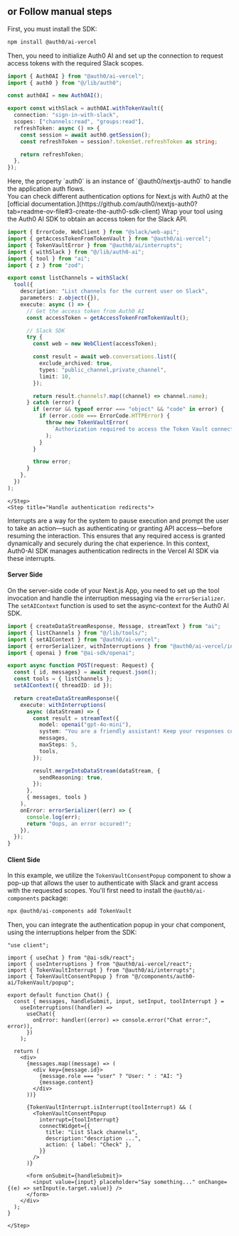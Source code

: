 ## or Follow manual steps

<div id="manual-steps">
  <Steps>
    <Step title="Configure Auth0 AI">
First, you must install the SDK:

```bash wrap lines
npm install @auth0/ai-vercel
```

Then, you need to initialize Auth0 AI and set up the connection to request access tokens with the required Slack scopes.

```typescript ./src/lib/auth0-ai.ts wrap lines
import { Auth0AI } from "@auth0/ai-vercel";
import { auth0 } from "@/lib/auth0";

const auth0AI = new Auth0AI();

export const withSlack = auth0AI.withTokenVault({
  connection: "sign-in-with-slack",
  scopes: ["channels:read", "groups:read"],
  refreshToken: async () => {
    const session = await auth0.getSession();
    const refreshToken = session?.tokenSet.refreshToken as string;

    return refreshToken;
  },
});
```
<Info>
Here, the property `auth0` is an instance of `@auth0/nextjs-auth0` to handle the application auth flows. <br/>
You can check different authentication options for Next.js with Auth0 at the [official documentation.](https://github.com/auth0/nextjs-auth0?tab=readme-ov-file#3-create-the-auth0-sdk-client)
</Info>
    </Step>
    <Step title="Integrate your tool with Slack">
Wrap your tool using the Auth0 AI SDK to obtain an access token for the Slack API.

```typescript ./src/lib/tools/listChannels.ts wrap lines highlight={2-4,8,14,18,30-32}
import { ErrorCode, WebClient } from "@slack/web-api";
import { getAccessTokenFromTokenVault } from "@auth0/ai-vercel";
import { TokenVaultError } from "@auth0/ai/interrupts";
import { withSlack } from "@/lib/auth0-ai";
import { tool } from "ai";
import { z } from "zod";

export const listChannels = withSlack(
  tool({
    description: "List channels for the current user on Slack",
    parameters: z.object({}),
    execute: async () => {
      // Get the access token from Auth0 AI
      const accessToken = getAccessTokenFromTokenVault();

      // Slack SDK
      try {
        const web = new WebClient(accessToken);

        const result = await web.conversations.list({
          exclude_archived: true,
          types: "public_channel,private_channel",
          limit: 10,
        });

        return result.channels?.map((channel) => channel.name);
      } catch (error) {
        if (error && typeof error === "object" && "code" in error) {
          if (error.code === ErrorCode.HTTPError) {
            throw new TokenVaultError(
              `Authorization required to access the Token Vault connection`
            );
          }
        }

        throw error;
      }
    },
  })
);
```
    </Step>
    <Step title="Handle authentication redirects">
Interrupts are a way for the system to pause execution and prompt the user to take an action—such as authenticating or granting API access—before resuming the interaction. This ensures that any required access is granted dynamically and securely during the chat experience. In this context, Auth0-AI SDK manages authentication redirects in the Vercel AI SDK via these interrupts.

#### Server Side

On the server-side code of your Next.js App, you need to set up the tool invocation and handle the interruption messaging via the `errorSerializer`. The `setAIContext` function is used to set the async-context for the Auth0 AI SDK.

```typescript ./src/app/api/chat/route.ts wrap lines highlight={3-4,10,13,27,29}
import { createDataStreamResponse, Message, streamText } from "ai";
import { listChannels } from "@/lib/tools/";
import { setAIContext } from "@auth0/ai-vercel";
import { errorSerializer, withInterruptions } from "@auth0/ai-vercel/interrupts";
import { openai } from "@ai-sdk/openai";

export async function POST(request: Request) {
  const { id, messages} = await request.json();
  const tools = { listChannels };
  setAIContext({ threadID: id });

  return createDataStreamResponse({
    execute: withInterruptions(
      async (dataStream) => {
        const result = streamText({
          model: openai("gpt-4o-mini"),
          system: "You are a friendly assistant! Keep your responses concise and helpful.",
          messages,
          maxSteps: 5,
          tools,
        });

        result.mergeIntoDataStream(dataStream, {
          sendReasoning: true,
        });
      },
      { messages, tools }
    ),
    onError: errorSerializer((err) => {
      console.log(err);
      return "Oops, an error occured!";
    }),
  });
}
```

#### Client Side

In this example, we utilize the `TokenVaultConsentPopup` component to show a pop-up that allows the user to authenticate with Slack and grant access with the requested scopes. You'll first need to install the `@auth0/ai-components` package:

```bash wrap lines
npx @auth0/ai-components add TokenVault
```

Then, you can integrate the authentication popup in your chat component, using the interruptions helper from the SDK:

```tsx ./src/components/chat.tsx wrap lines highlight={4-6,10-14,25-34}
"use client";

import { useChat } from "@ai-sdk/react";
import { useInterruptions } from "@auth0/ai-vercel/react";
import { TokenVaultInterrupt } from "@auth0/ai/interrupts";
import { TokenVaultConsentPopup } from "@/components/auth0-ai/TokenVault/popup";

export default function Chat() {
  const { messages, handleSubmit, input, setInput, toolInterrupt } =
    useInterruptions((handler) =>
      useChat({
        onError: handler((error) => console.error("Chat error:", error)),
      })
    );

  return (
    <div>
      {messages.map((message) => (
        <div key={message.id}>
          {message.role === "user" ? "User: " : "AI: "}
          {message.content}
        </div>
      ))}

      {TokenVaultInterrupt.isInterrupt(toolInterrupt) && (
        <TokenVaultConsentPopup
          interrupt={toolInterrupt}
          connectWidget={{
            title: "List Slack channels",
            description:"description ...",
            action: { label: "Check" },
          }}
        />
      )}

      <form onSubmit={handleSubmit}>
        <input value={input} placeholder="Say something..." onChange={(e) => setInput(e.target.value)} />
      </form>
    </div>
  );
}
```

    </Step>
  </Steps>
</div>
